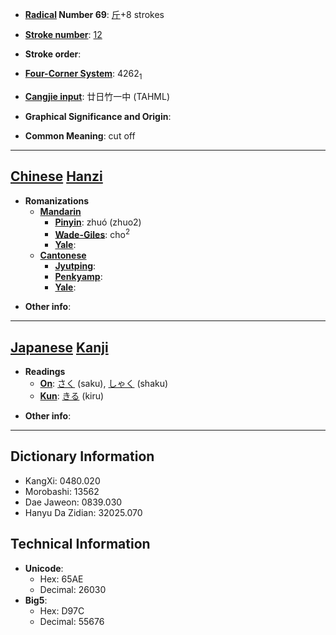 * '''[[Wiktionary:Chinese radical index| Radical]] Number 69''': [[Wiktionary:Chinese radical index 斤|斤]]+8 strokes

* '''[[Wiktionary:Chinese total strokes index|Stroke number]]''': [[Wiktionary:Chinese total strokes index 12|12]]

* '''Stroke order''': 

* '''[[Wiktionary:Chinese four corner index|Four-Corner System]]''': 4262<sub>1</sub>

* '''[[Wiktionary:Chinese Cangjie index|Cangjie input]]''': 廿日竹一中 (TAHML)

* '''Graphical Significance and Origin''': 

* '''Common Meaning''': cut off

----

== [[Chinese]] [[Hanzi]] ==

* '''Romanizations'''
** '''[[Mandarin]]'''
*** '''[[Pinyin]]''': zhuó (zhuo2)
*** '''[[Wade-Giles]]''': cho<sup>2</sup>
*** '''[[Yale]]''': 
** '''[[Cantonese]]'''
*** '''[[Jyutping]]''':
*** '''[[Penkyamp]]''': 
*** '''[[Yale]]''': 

* '''Other info''': 

----

== [[Japanese]] [[Kanji]] ==

* '''Readings'''
** '''[[On]]''': [[さく]] (saku), [[しゃく]] (shaku)
** '''[[Kun]]''': [[きる]] (kiru)

* '''Other info''':  

----

== Dictionary Information ==

* KangXi: 0480.020
* Morobashi: 13562
* Dae Jaweon: 0839.030
* Hanyu Da Zidian: 32025.070

== Technical Information ==

* '''Unicode''':
** Hex: 65AE
** Decimal: 26030
* '''Big5''':
** Hex: D97C
** Decimal: 55676
